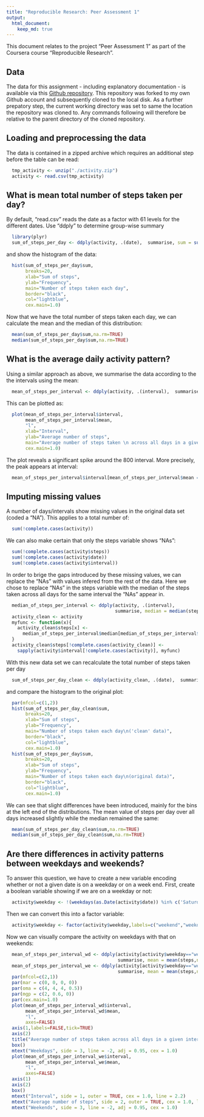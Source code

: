 ```yaml
---
title: "Reproducible Research: Peer Assessment 1"
output: 
  html_document:
    keep_md: true
---
```

This document relates to the project "Peer Assessment 1" as part of the Coursera course 
"Reproducible Research". 

## Data
The data for this assignment - including explanatory documentation - is available 
via this [Github repository](http://github.com/rdpeng/RepData_PeerAssessment1). This
repository was forked to my own Github account and subsequently cloned to the local disk. 
As a further prepatory step, the current working directory was set to same the location 
the repository was cloned to. Any commands following will therefore be relative to the 
parent directory of the cloned repository.

## Loading and preprocessing the data
The data is contained in a zipped archive which requires an additional step before the table can be read:
```r
  tmp_activity <- unzip("./activity.zip")
  activity <- read.csv(tmp_activity)
```

## What is mean total number of steps taken per day?
By default, "read.csv" reads the date as a factor with 61 levels for the different dates. 
Use "ddply" to determine group-wise summary 
```r
  library(plyr)
  sum_of_steps_per_day <- ddply(activity, .(date),  summarise, sum = sum(steps,na.rm=TRUE))
```
and show the histogram of the data:
```r
  hist(sum_of_steps_per_day$sum,
       breaks=20,
       xlab="Sum of steps",
       ylab="Frequency",
       main="Number of steps taken each day",
       border="black",
       col="lightblue",
       cex.main=1.0)
```

Now that we have the total number of steps taken each day, we can calculate the mean and the median of this distribution:
```r
  mean(sum_of_steps_per_day$sum,na.rm=TRUE)
  median(sum_of_steps_per_day$sum,na.rm=TRUE)
```

## What is the average daily activity pattern?

Using a similar approach as above, we summarise the data according to the the intervals using the mean:
```r
  mean_of_steps_per_interval <- ddply(activity, .(interval),  summarise, mean = mean(steps,na.rm=TRUE))
```
This can be plotted as:
```r
  plot(mean_of_steps_per_interval$interval,
       mean_of_steps_per_interval$mean,
       "l",
       xlab="Interval",
       ylab="Average number of steps",
       main="Average number of steps taken \n across all days in a given interval",
       cex.main=1.0)
```
The plot reveals a significant spike around the 800 interval. More precisely, the peak 
appears at interval:
```r
  mean_of_steps_per_interval$interval[mean_of_steps_per_interval$mean == max(mean_of_steps_per_interval$mean)]
```

## Imputing missing values
A number of days/intervals show missing values in the original data set (coded a "NA"). This 
applies to a total number of:
```r
  sum(!complete.cases(activity))
```

We can also make certain that only the steps variable shows "NAs":
```r
  sum(!complete.cases(activity$steps))
  sum(!complete.cases(activity$date))
  sum(!complete.cases(activity$interval))
```

In order to brige the gaps introduced by these missing values, we can replace the "NAs" with 
values infered from the rest of the data. Here we chose to replace "NAs" in the steps
variable with the median of the steps taken across all days for the same interval the "NAs" 
appear in. 

```r
  median_of_steps_per_interval <- ddply(activity, .(interval),  
                                        summarise, median = median(steps,na.rm=TRUE))
  activity_clean <- activity
  myfunc <- function(x){
    activity_clean$steps[x] <- 
      median_of_steps_per_interval$median[median_of_steps_per_interval$interval == x]
  }
  activity_clean$steps[!complete.cases(activity_clean)] <- 
    sapply(activity$interval[!complete.cases(activity)], myfunc)
```
With this new data set we can recalculate the total number of steps taken per day
```r
  sum_of_steps_per_day_clean <- ddply(activity_clean, .(date),  summarise, sum = sum(steps,na.rm=TRUE))
```
and compare the histogram to the original plot:
```r
  par(mfcol=c(1,2))
  hist(sum_of_steps_per_day_clean$sum,
       breaks=20,
       xlab="Sum of steps",
       ylab="Frequency",
       main="Number of steps taken each day\n('clean' data)",
       border="black",
       col="lightblue",
       cex.main=1.0)
  hist(sum_of_steps_per_day$sum,
       breaks=20,
       xlab="Sum of steps",
       ylab="Frequency",
       main="Number of steps taken each day\n(original data)",
       border="black",
       col="lightblue",
       cex.main=1.0)
```
We can see that slight differences have been introduced, mainly for the bins at the left end 
of the distributions. The mean value of steps per day over all days increased slightly while the median remained the same:
```r
  mean(sum_of_steps_per_day_clean$sum,na.rm=TRUE)
  median(sum_of_steps_per_day_clean$sum,na.rm=TRUE)
```

## Are there differences in activity patterns between weekdays and weekends?
To answer this question, we have to create a new variable encoding whether or not a given date is on a weekday or on a week end. First, create a boolean variable showing if we are 
on a weekday or not:
```r
  activity$weekday <- !(weekdays(as.Date(activity$date)) %in% c('Saturday','Sunday'))
```
Then we can convert this into a factor variable:
```r
  activity$weekday <- factor(activity$weekday,labels=c("weekend","weekday"))
```
Now we can visually compare the activity on weekdays with that on weekends:
```r
  mean_of_steps_per_interval_wd <- ddply(activity[activity$weekday=="weekday",], .(interval), 
                                         summarise, mean = mean(steps,na.rm=TRUE))  
  mean_of_steps_per_interval_we <- ddply(activity[activity$weekday=="weekend",], .(interval), 
                                         summarise, mean = mean(steps,na.rm=TRUE))  
  par(mfcol=c(2,1))  
  par(mar = c(0, 0, 0, 0))
  par(oma = c(4, 4, 4, 0.5))
  par(mgp = c(2, 0.6, 0))
  par(cex.main=1.0)
  plot(mean_of_steps_per_interval_wd$interval,
       mean_of_steps_per_interval_wd$mean,
       "l",
       axes=FALSE)
  axis(1,labels=FALSE,tick=TRUE)
  axis(2)
  title("Average number of steps taken across all days in a given interval",line=1,outer=TRUE)
  box()
  mtext("Weekdays", side = 3, line = -2, adj = 0.95, cex = 1.0)
  plot(mean_of_steps_per_interval_we$interval,
       mean_of_steps_per_interval_we$mean,
       "l",
       axes=FALSE)
  axis(1)
  axis(2)
  box()
  mtext("Interval", side = 1, outer = TRUE, cex = 1.0, line = 2.2)
  mtext("Average number of steps", side = 2, outer = TRUE, cex = 1.0, line = 2.2)
  mtext("Weekends", side = 3, line = -2, adj = 0.95, cex = 1.0)
```


